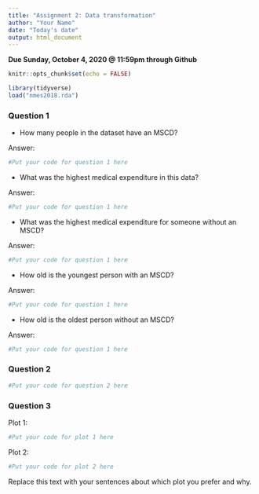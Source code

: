 ```yaml
---
title: "Assignment 2: Data transformation"
author: "Your Name"
date: "Today's date"
output: html_document
---
```


**Due Sunday, October 4, 2020 @ 11:59pm through Github**

```r
knitr::opts_chunk$set(echo = FALSE)
```

```r
library(tidyverse)
load("nmes2018.rda")
```

### Question 1

* How many people in the dataset have an MSCD?

Answer:
```r
#Put your code for question 1 here

```

* What was the highest medical expenditure in this data?

Answer:
```r
#Put your code for question 1 here

```

* What was the highest medical expenditure for someone without an MSCD?

Answer:
```r
#Put your code for question 1 here

```

* How old is the youngest person with an MSCD?

Answer:
```r
#Put your code for question 1 here

```

* How old is the oldest person without an MSCD?

Answer:
```r
#Put your code for question 1 here

```


### Question 2
```r
#Put your code for question 2 here

```

### Question 3

Plot 1:
```r
#Put your code for plot 1 here

```

Plot 2:
```r
#Put your code for plot 2 here

```

Replace this text with your sentences about which plot you prefer and why.